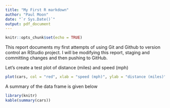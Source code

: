 ```yaml
---
title: "My First R markdown"
author: "Paul Moon"
date: "`r Sys.Date()`"
output: pdf_document
---
```


```r
knitr::opts_chunk$set(echo = TRUE)
```

This report documents my first attempts of using Git and Github to version control an RStudio project. I will be modifying this report, staging and committing changes and then pushing to GitHub.

Let's create a test plot of distance (miles) and speed (mph)

```r
plot(cars, col = "red", xlab = "speed (mph)", ylab = "distance (miles)")
```

A summary of the data frame is given below

```r
library(knitr)
kable(summary(cars))
```